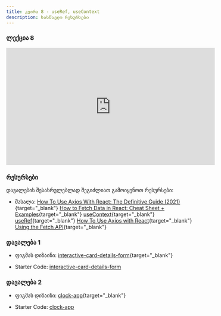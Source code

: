 ```yaml
---
title: კვირა 8 - useRef, useContext
description: სასწავლო რესურსები
---
```


### ლექცია 8
<iframe width="560" height="315" src="https://www.youtube.com/embed/H4sg9X3aVxE?si=jwLMPsjkhpN2VLCF" title="YouTube video player" frameborder="0" allow="accelerometer; autoplay; clipboard-write; encrypted-media; gyroscope; picture-in-picture; web-share" allowfullscreen></iframe>

### რესურსები
დავალების შესასრულებლად შეგიძლიათ გამოიყენოთ რესურსები:

- მასალა: [How To Use Axios With React: The Definitive Guide (2021)](https://www.freecodecamp.org/news/how-to-use-axios-with-react/){target="_blank"}
[How to Fetch Data in React: Cheat Sheet + Examples](https://www.freecodecamp.org/news/fetch-data-react/){target="_blank"}
[useContext](https://legacy.reactjs.org/docs/hooks-reference.html#usecontext){target="_blank"}
[useRef](https://react.dev/reference/react/useRef){target="_blank"}
[How To Use Axios with React](https://www.digitalocean.com/community/tutorials/react-axios-react){target="_blank"}
[Using the Fetch API](https://developer.mozilla.org/en-US/docs/Web/API/Fetch_API/Using_Fetch){target="_blank"}

### დავალება 1

- ფიგმას დიზაინი: [interactive-card-details-form](https://www.figma.com/file/EJammfajR2L5iHhnrIl26y/interactive-card-details-form?type=design&mode=design){target="_blank"}

- Starter Code: [interactive-card-details-form](/zip-files/interactive-card-details-form-main.zip)

### დავალება 2

- ფიგმას დიზაინი: [clock-app](https://www.figma.com/file/DN9n5Yoz8Z3XivGpjDUgxu/clock-app?type=design&mode=design){target="_blank"}

- Starter Code: [clock-app](/zip-files/clock-app.zip)